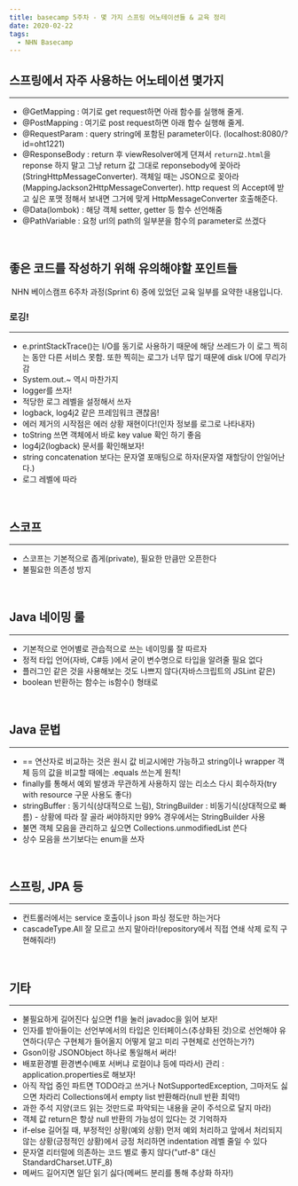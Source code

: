 ```yaml
---
title: basecamp 5주차 - 몇 가지 스프링 어노테이션들 & 교육 정리
date: 2020-02-22
tags:
  - NHN Basecamp
---
```



## 스프링에서 자주 사용하는 어노테이션 몇가지
---
- @GetMapping : 여기로 get request하면 아래 함수를 실행해 줄게.
- @PostMapping : 여기로 post request하면 아래 함수 실행해 줄게.
- @RequestParam : query string에 포함된 parameter이다. (localhost:8080/?id=oht1221)
- @ResponseBody : return 후 viewResolver에게 뎐져서 `return값.html`을 reponse 하지 말고 그냥 return 값 그대로 reponsebody에 꽂아라(StringHttpMessageConverter). 객체일 때는 JSON으로 꽂아라(MappingJackson2HttpMessageConverter). http request 의 Accept에 받고 싶은 포맷 정해서 보내면 그거에 맞게 HttpMessageConverter 호출해준다. 
- @Data(lombok) : 해당 객체 setter, getter 등 함수 선언해줌
- @PathVariable : 요청 url의 path의 일부분을 함수의 parameter로 쓰겠다

<br/>

## 좋은 코드를 작성하기 위해 유의해야할 포인트들
&nbsp;NHN 베이스캠프 6주차 과정(Sprint 6) 중에 있었던 교육 일부를 요약한 내용입니다.


### 로깅!
---
- e.printStackTrace()는 I/O를 동기로 사용하기 때문에 해당 쓰레드가 이 로그 찍히는 동안 다른 서비스 못함. 또한 찍히는 로그가 너무 많기 때문에 disk I/O에 무리가 감
- System.out.~ 역시 마찬가지
- logger를 쓰자!
- 적당한 로그 레벨을 설정해서 쓰자
- logback, log4j2 같은 프레임워크 괜찮음!
- 에러 제거의 시작점은 에러 상황 재현이다!(인자 정보를 로그로 나타내자)
- toString 쓰면 객체에서 바로 key value 확인 하기 좋음
- log4j2(logback) 문서를 확인해보자!
- string concatenation 보다는 문자열 포매팅으로 하자(문자열 재할당이 안일어난다.)
- 로그 레벨에 따라 
<br/>

## 스코프
---
- 스코프는 기본적으로 좁게(private), 필요한 만큼만 오픈한다
- 불필요한 의존성 방지
<br/>

## Java 네이밍 룰
---
- 기본적으로 언어별로 관습적으로 쓰는 네이밍룰 잘 따르자
- 정적 타입 언어(자바, C#등 )에서 굳이 변수명으로 타입을 알려줄 필요 없다
- 플러그인 같은 것을 사용해보는 것도 나쁘지 않다(자바스크립트의 JSLint 같은)
- boolean 반환하는 함수는 is함수() 형태로
<br/>

## Java 문법
---
- == 연산자로 비교하는 것은 원시 값 비교시에만 가능하고 string이나 wrapper 객체 등의 값을 비교할 때에는 .equals 쓰는게 원칙!
- finally를 통해서 예외 발생과 무관하게 사용하지 않는 리소스 다시 회수하자(try with resource 구문 사용도 좋다)
- stringBuffer : 동기식(상대적으로 느림), StringBuilder : 비동기식(상대적으로 빠름) - 상황에 따라 잘 골라 써야하지만 99% 경우에서는 StringBuilder 사용
- 불면 객체 모음을 관리하고 싶으면 Collections.unmodifiedList 쓴다
- 상수 모음을 쓰기보다는 enum을 쓰자
<br/>

## 스프링, JPA 등
---
- 컨트롤러에서는 service 호출이나 json 파싱 정도만 하는거다
- cascadeType.All 잘 모르고 쓰지 말아라!(repository에서 직접 연쇄 삭제 로직 구현해줘라!)
<br/>

## 기타
---
- 불필요하게 길어진다 싶으면 f1을 눌러 javadoc을 읽어 보자!
- 인자를 받아들이는 선언부에서의 타입은 인터페이스(추상화된 것)으로 선언해야 유연하다(무슨 구현체가 들어올지 어떻게 알고 미리 구현체로 선언하는가?)
- Gson이랑 JSONObject 하나로 통일해서 써라!
- 배포환경별 환경변수(배포 서버냐 로컬이냐 등에 따라서) 관리 : application.properties로 해보자!
- 아직 작업 중인 파트면 TODO라고 쓰거나 NotSupportedException, 그마저도 싫으면 차라리 Collections에서 empty list 반환해라(null 반환 최악!)
- 과한 주석 지양(코드 읽는 것만드로 파악되는 내용을 굳이 주석으로 달지 마라)
- 객체 값 return은 항상 null 반환의 가능성이 있다는 것 기억하자
- if-else 길어질 때, 부정적인 상황(예외 상황) 먼저 예외 처리하고 앞에서 처리되지 않는 상황(긍정적인 상황)에서 긍정 처리하면 indentation 레벨 줄일 수 있다
- 문자열 리터럴에 의존하는 코드 별로 좋지 않다("utf-8" 대신 StandardCharset.UTF_8)
- 메써드 길어지면 일단 읽기 싫다(메써드 분리를 통해 추상화 하자!)